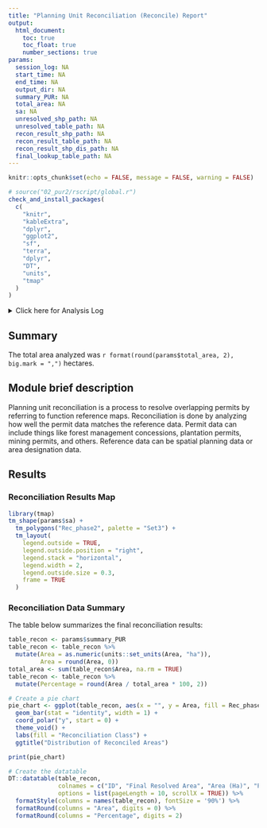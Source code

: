 ```yaml
---
title: "Planning Unit Reconciliation (Reconcile) Report"
output:
  html_document:
    toc: true
    toc_float: true
    number_sections: true
params:
  session_log: NA
  start_time: NA
  end_time: NA
  output_dir: NA
  summary_PUR: NA
  total_area: NA
  sa: NA
  unresolved_shp_path: NA
  unresolved_table_path: NA
  recon_result_shp_path: NA
  recon_result_table_path: NA
  recon_result_shp_dis_path: NA
  final_lookup_table_path: NA
---
```


```r
knitr::opts_chunk$set(echo = FALSE, message = FALSE, warning = FALSE)
```

```r
# source("02_pur2/rscript/global.r")
check_and_install_packages(
  c(
    "knitr",
    "kableExtra",
    "dplyr",
    "ggplot2",
    "sf",
    "terra",
    "dplyr",
    "DT",
    "units",
    "tmap"
  )
)
```

<details><summary>Click here for Analysis Log</summary>

```r

analysis_log <- tribble(
  ~Category, ~Details,
  "Analysis Start", params$start_time,
  "Analysis End", params$end_time,
  "Input Data and Parameters", "",
  "1. Unresolved Planning Unit Map", params$unresolved_shp_path,
  "2. Unresolved Attribute Table", params$unresolved_table_path,
  "Output Files", "",
  "Output workspace", paste0(getwd(), params$output_dir),
  "1. Reconciliation Result Map", file.path(params$output_dir, params$recon_result_shp_path),   
  "2. Reconciliation Result Table", file.path(params$output_dir, params$recon_result_table_path),
  "3. Reconciliation Result Map (Dissolved)", file.path(params$output_dir, params$recon_result_shp_dis_path),
  "4. Final Result Table", file.path(params$output_dir, params$final_lookup_table_path),
  "Session Summary", "",
) %>% rbind(format_session_info_table())

analysis_log %>% kbl(caption = "Analysis Log", escape = FALSE) %>%
  kable_paper("hover", full_width = F )
```

</details>

## Summary

The total area analyzed was `r format(round(params$total_area, 2), big.mark = ",")` hectares.

## Module brief description

Planning unit reconciliation is a process to resolve overlapping permits by referring to function reference maps. Reconciliation is done by analyzing how well the permit data matches the reference data. Permit data can include things like forest management concessions, plantation permits, mining permits, and others. Reference data can be spatial planning data or area designation data.

## Results

### Reconciliation Results Map
```r
library(tmap)
tm_shape(params$sa) +
  tm_polygons("Rec_phase2", palette = "Set3") +
  tm_layout(
    legend.outside = TRUE,
    legend.outside.position = "right",
    legend.stack = "horizontal",
    legend.width = 2,
    legend.outside.size = 0.3,
    frame = TRUE
  )
```

### Reconciliation Data Summary

The table below summarizes the final reconciliation results:

```r

table_recon <- params$summary_PUR
table_recon <- table_recon %>%
  mutate(Area = as.numeric(units::set_units(Area, "ha")),
         Area = round(Area, 0))
total_area <- sum(table_recon$Area, na.rm = TRUE)
table_recon <- table_recon %>%
  mutate(Percentage = round(Area / total_area * 100, 2))

# Create a pie chart
pie_chart <- ggplot(table_recon, aes(x = "", y = Area, fill = Rec_phase2)) +
  geom_bar(stat = "identity", width = 1) +
  coord_polar("y", start = 0) +
  theme_void() +
  labs(fill = "Reconciliation Class") +
  ggtitle("Distribution of Reconciled Areas")

print(pie_chart)

# Create the datatable
DT::datatable(table_recon, 
              colnames = c("ID", "Final Resolved Area", "Area (Ha)", "Percentage (%)"),
              options = list(pageLength = 10, scrollX = TRUE)) %>%
  formatStyle(columns = names(table_recon), fontSize = '90%') %>%
  formatRound(columns = "Area", digits = 0) %>%
  formatRound(columns = "Percentage", digits = 2)
```